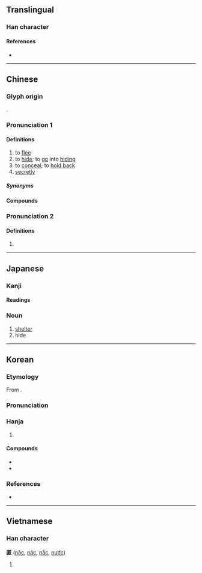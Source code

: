 {{character info}}
==Translingual==

===Han character===
{{Han char|rn=23|rad=匸|as=08|sn=10|four=71716|canj=STKR|ids=⿷匸若}}

====References====
* {{Han ref|kx=0155.120|dkj=02690|dj=0347.250|hdz=10086.120|uh=533F|ud=21311|bh=B0CE|bd=45262}}

----

==Chinese==
{{zh-forms}}

===Glyph origin===
{{Han etyl}}
{{Han compound|匸|若|ls=psc|c1=s|c2=p}}.

===Pronunciation 1===
{{zh-pron
|m=nì
|c=nik1,nik6,nei1
|h=pfs=ni̍t
|j=neh4
|mn=qz:lia̍k/tw,xm,zz:le̍k
|mc=y
|oc=y
|cat=v,adv
}}

====Definitions====
{{zh-hanzi}}

# to [[flee]]
# to [[hide]]; to [[go]] into [[hiding]]
# to [[conceal]]; to [[hold back]]
# [[secretly]]

=====Synonyms=====
{{zh-dial|躲}}

====Compounds====
{{zh-der|側匿|匿伏|匿功|匿名|匿喪|匿報|匿居|匿年|匿藏|匿怨|匿情|匿戶|匿拐|匿案|匿竄|匿笑|匿跡|伏匿|幺匿|服匿|匿埋;nei1 maai4|隱匿|辟匿|逃匿|避匿|潛匿|竄匿|蔽匿|藏匿|伏匿匿|匿跡潛形|匿跡銷聲|匿跡隱形|布匿戰爭|弢跡匿光|洗垢匿瑕|消聲匿跡|潛形匿跡|藏形匿影|遁名匿跡|匿影藏形|銷聲匿跡|韜聲匿跡|高悝匿孤}}

===Pronunciation 2===
{{zh-pron
|m=tè
|dial=n
|cat=a,n
}}

====Definitions====
{{zh-hanzi}}

# {{zh-alt-form|慝|[[evil]]; [[wicked]]; wicked [[thought]]s}}

----

==Japanese==

===Kanji===
{{ja-kanji|grade=c|rs=匸09}}

====Readings====
{{ja-readings
|goon=にょく
|kanon=じょく<ぢよく
|kanyoon=とく
|kun=かく-れる, かく-す, かくま-う
}}

===Noun===
{{ja-noun|とく}}

# [[shelter]]
# hide

----

==Korean==

===Etymology===
From {{der|ko|ltc|-}} {{ltc-l|匿}}.

{{collapse|
* {{hanja-dongguk|닉〮|ník}}
* {{hanja-sinjeung|릭|lik}}
|Historical readings
|bg=#FFFFFF}}

===Pronunciation===
{{ko-hanja-pron|닉/익}}

===Hanja===
{{ko-hanja-search}}
{{ko-hanja|숨기다|숨길|닉||익}}

# {{hanja form of|[[닉]]/[[익]]|to [[hide]]}}

====Compounds====
{{der-top|Compounds}}
* {{ko-l|은닉|隱匿}}
* {{ko-l|익명|匿名}}
{{der-bottom}}

===References===
* {{R:hanjadoc|962}}

----

==Vietnamese==

===Han character===
'''匿''' ([[nặc]], [[nác]], [[nắc]], [[nước]])

# {{rfdef|vi}}